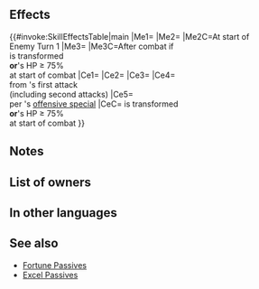 {{Passive
|name=New Opening
|type=A
|exclusive=1
|canUseWeapon={{WeaponList|All}}
|canUseMove={{MoveList|All}}
|properties=random_owner
|1name=New Opening
|1tagid=SID_開く者たちとの奇縁
|1effect=If unit can transform, transformation effects gain "if unit is within 2 spaces of a beast or dragon ally, or if number of adjacent allies other than beast or dragon allies ≤ 2" as a trigger condition (in addition to existing conditions).<br><br>If defending in Aether Raids, at the start of enemy turn 1, if conditions for transforming are met, unit transforms.<br><br>If unit is transformed or if foe's HP ≥ 75% at start of combat, grants Atk/Spd/Def/Res+9 to unit, neutralizes effects that inflict "Special cooldown charge -X" on unit, unit deals +X damage (excluding area-of-effect Specials), reduces damage from foe's first attack by X ("first attack" normally means only the first strike; for effects that grant "unit attacks twice,"it means the first and second strikes), and reduces damage from foe's Specials by an additional X during combat (excluding area-of-effect Specials; X = number of spaces from start position to end position of whoever initiated combat × 4; max 12), and restores 7 HP to unit after combat.
|1cost=300
|1required=-
}}
==Effects==
{{#invoke:SkillEffectsTable|main
|Me1={{Eft|Added Transform Condition|if a {{Cwti|group=1|Dragon,Beast}} [[Dragon]]/[[Beast]]<br>{{Tgt|Ally}} is [[within 2 spaces]] '''or''' [[adjacent]]<br>non-[[Dragon]]/[[Beast]] {{Tgt|Allies}} ≤ 2}}
|Me2={{Eft|AR-D Transform}}
|Me2C=At start of<br>Enemy Turn 1
|Me3={{Eft|Heal|7}}
|Me3C=After combat if<br>{{Tgt|Unit}} is transformed<br>'''or'''{{Tgt|Foe}}'s HP ≥ 75%<br>at start of combat
|Ce1={{Eft|Temporary buffs|Atk/Spd/Def/Res|9}}
|Ce2={{Eft|Neutralize Guard}}
|Ce3={{Eft|Damage Boost|4 x Spaces {{Tgt|Unit}} moved|max=12}}
|Ce4={{Eft|Damage Reduction|4 x Spaces {{Tgt|Unit}} moved|max=12}}<br>from {{Tgt|Foe}}'s first attack<br>(including second attacks)
|Ce5={{Eft|Damage Reduction|4 x Spaces initiator moved|max=12}}<br>per {{Tgt|Foe}}'s [[offensive special]]
|CeC={{Tgt|Unit}} is transformed<br>'''or'''{{Tgt|Foe}}'s HP ≥ 75%<br>at start of combat
}}

==Notes==
{{TransformConditionAdd}}
{{IfUnitTransforms}}
{{Temporary buffs}}
{{CooldownChargeMinusNeutralization}}
{{FlatDamageBoost|X (max: 12)}}
{{FlatDamageReduction|X (max: 12)}}
{{SpacesFromStarttoEnd}}
{{After combat healing}}
==List of owners==
{{Skill Hero List}}
==In other languages==
{{OtherLanguages
|japanese=
|german=
|spanishEU=
|spanishLA=
|french=
|italian=
|chineseTW=
|portuguese=
}}
==See also==
{{See also skills|cond=(Description LIKE '%If unit can transform, transformation effects gain%' OR Description LIKE '%If defending in Aether Raids, at the start of enemy turn 1%' OR Description LIKE '%reduces damage%=%number of spaces from start position to end position%' OR Description LIKE '%reduces damage%=%number of spaces moved%') AND Description NOT LIKE '%transforms%if _ ≥ 5%' AND (Exclusive=1 AND Name NOT LIKE '%+' AND Properties HOLDS NOT 'arcane')}}
* [[Skill families/A Passives#Fortune|Fortune Passives]]
* [[Excel Passives]]
{{Passives Navbox|A}}
